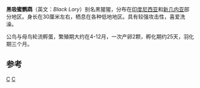 {{Speciesbox
| taxon = Chalcopsitta atra
| status = LC
| status_system = iucn3.1
| image = Black lory (Chalcopsitta atra), Gembira Loka Zoo, Yogyakarta 2015-03-15 03.jpg
| status_system = IUCN3.1
| status_ref = <ref name="IUCN">{{IUCN|id=22684488 |title=''Chalcopsitta atra'' |assessors=[[BirdLife_International|BirdLife International]] |version=2013.2 |year=2012 |accessdate=26 November 2013}}</ref>
| binomial_authority = Scopoli, 1786
}}

'''黑吸蜜鹦鹉'''（英文：''Black Lory''）别名黑猩猩，分布在[[印度尼西亚|印度尼西亚]]和[[新几内亚|新几内亚]]部分地区。身长在30厘米左右，栖息在各种低地地区。具有较强攻击性，喜爱洗澡。

公鸟与母鸟轮流孵蛋，繁殖期大约在4-12月，一次产卵2颗，孵化期约25天，羽化期三个月。

==参考==
{{reflist}}
{{Taxonbar}}
[[Category:吸蜜鸚鵡亞科|C]]
[[Category:1786年描述的鸟类|C]]